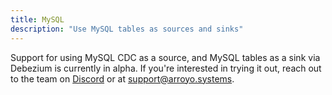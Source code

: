 ```yaml
---
title: MySQL
description: "Use MySQL tables as sources and sinks"
---
```


Support for using MySQL CDC as a source, and MySQL tables as a sink via Debezium
is currently in alpha. If you're interested in trying it out, reach out to the
team on [Discord](https://discord.gg/cjCr5rVmyR) or at support@arroyo.systems.
